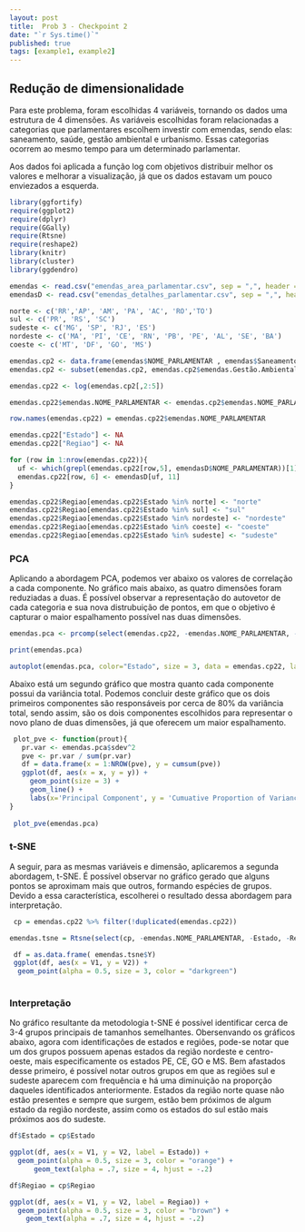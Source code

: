 ```yaml
---
layout: post
title:  Prob 3 - Checkpoint 2
date: "`r Sys.time()`"
published: true
tags: [example1, example2]
---
```


## Redução de  dimensionalidade

Para este problema, foram escolhidas 4 variáveis, tornando os dados uma estrutura de 4 dimensões. As variáveis escolhidas foram relacionadas a categorias que parlamentares escolhem investir com emendas, sendo elas: saneamento, saúde, gestão ambiental e urbanismo. Essas categorias ocorrem ao mesmo tempo para um determinado parlamentar.

Aos dados foi aplicada a função log com objetivos distribuir melhor os valores e melhorar a visualização, já que os dados estavam um pouco enviezados a esquerda. 

``` r
library(ggfortify)
require(ggplot2)
require(dplyr)
require(GGally)
require(Rtsne)
require(reshape2)
library(knitr)
library(cluster)
library(ggdendro)

emendas <- read.csv("emendas_area_parlamentar.csv", sep = ",", header = T, stringsAsFactors=FALSE)
emendasD <- read.csv("emendas_detalhes_parlamentar.csv", sep = ",", header = T, stringsAsFactors=FALSE)

norte <- c('RR','AP', 'AM', 'PA', 'AC', 'RO','TO')
sul <- c('PR', 'RS', 'SC')
sudeste <- c('MG', 'SP', 'RJ', 'ES')
nordeste <- c('MA', 'PI', 'CE', 'RN', 'PB', 'PE', 'AL', 'SE', 'BA')
coeste <- c('MT', 'DF', 'GO', 'MS')

emendas.cp2 <- data.frame(emendas$NOME_PARLAMENTAR , emendas$Saneamento, emendas$Saúde, emendas$Urbanismo, emendas$Gestão.Ambiental)
emendas.cp2 <- subset(emendas.cp2, emendas.cp2$emendas.Gestão.Ambiental > 0 & emendas.cp2$emendas.Saneamento > 0 & emendas.cp2$emendas.Saúde > 0 & emendas.cp2$emendas.Urbanismo > 0)

emendas.cp22 <- log(emendas.cp2[,2:5])

emendas.cp22$emendas.NOME_PARLAMENTAR <- emendas.cp2$emendas.NOME_PARLAMENTAR

row.names(emendas.cp22) = emendas.cp22$emendas.NOME_PARLAMENTAR

emendas.cp22["Estado"] <- NA
emendas.cp22["Regiao"] <- NA

for (row in 1:nrow(emendas.cp22)){
  uf <- which(grepl(emendas.cp22[row,5], emendasD$NOME_PARLAMENTAR))[1]
  emendas.cp22[row, 6] <- emendasD[uf, 11]
}

emendas.cp22$Regiao[emendas.cp22$Estado %in% norte] <- "norte"
emendas.cp22$Regiao[emendas.cp22$Estado %in% sul] <- "sul"
emendas.cp22$Regiao[emendas.cp22$Estado %in% nordeste] <- "nordeste"
emendas.cp22$Regiao[emendas.cp22$Estado %in% coeste] <- "coeste"
emendas.cp22$Regiao[emendas.cp22$Estado %in% sudeste] <- "sudeste"
```

### PCA

Aplicando a abordagem PCA, podemos ver abaixo os valores de correlação a cada componente. No gráfico mais abaixo, as quatro dimensões foram reduziadas a duas. É possível observar a representação do autovetor de cada categoria e sua nova distrubuição de pontos, em que o objetivo é capturar o maior espalhamento possível nas duas dimensões.

```r
emendas.pca <- prcomp(select(emendas.cp22, -emendas.NOME_PARLAMENTAR, -Estado, -Regiao) , center = TRUE, scale. = TRUE)

print(emendas.pca)

autoplot(emendas.pca, color="Estado", size = 3, data = emendas.cp22, label = F, loadings = TRUE, loadings.colour = 'blue', loadings.label = TRUE, loadings.label.size = 3)
```

Abaixo está um segundo gráfico que mostra quanto cada componente possui da variância total. Podemos concluir deste gráfico que os dois primeiros componentes são responsáveis por cerca de 80% da variância total, sendo assim, são os dois componentes escolhidos para representar o novo plano de duas dimensões, já que oferecem um maior espalhamento.

```r
 plot_pve <- function(prout){
   pr.var <- emendas.pca$sdev^2
   pve <- pr.var / sum(pr.var)
   df = data.frame(x = 1:NROW(pve), y = cumsum(pve))
   ggplot(df, aes(x = x, y = y)) + 
     geom_point(size = 3) + 
     geom_line() + 
     labs(x='Principal Component', y = 'Cumuative Proportion of Variance Explained')
}
 
 plot_pve(emendas.pca)
```

### t-SNE

A seguir, para as mesmas variáveis e dimensão, aplicaremos a segunda abordagem, t-SNE. É possível observar no gráfico gerado que alguns pontos se aproximam mais que outros, formando espécies de grupos. Devido a essa característica, escolherei o resultado dessa abordagem para interpretação.

``` r
 cp = emendas.cp22 %>% filter(!duplicated(emendas.cp22))
```


``` r
emendas.tsne = Rtsne(select(cp, -emendas.NOME_PARLAMENTAR, -Estado, -Regiao), verbose = TRUE, perplexity = 10)

 df = as.data.frame( emendas.tsne$Y)
 ggplot(df, aes(x = V1, y = V2)) + 
  geom_point(alpha = 0.5, size = 3, color = "darkgreen")
 
```

### Interpretação

No gráfico resultante da metodologia  t-SNE é possível identificar cerca de 3-4 grupos principais de tamanhos semelhantes. Obersenvando os gráficos abaixo, agora com identificações de estados e regiões, pode-se notar que um dos grupos possuem apenas estados da região nordeste e centro-oeste, mais especificamente os estados PE, CE, GO e MS. Bem afastados desse primeiro, é possível notar outros grupos em que as regiões sul e sudeste aparecem com frequência e há uma diminuição na proporção daqueles identificados anteriormente. Estados da região norte quase não estão presentes e sempre que surgem, estão bem próximos de algum estado da região nordeste, assim como os estados do sul estão mais próximos aos do sudeste.
```r
df$Estado = cp$Estado

ggplot(df, aes(x = V1, y = V2, label = Estado)) + 
  geom_point(alpha = 0.5, size = 3, color = "orange") +
      geom_text(alpha = .7, size = 4, hjust = -.2)

df$Regiao = cp$Regiao

ggplot(df, aes(x = V1, y = V2, label = Regiao)) + 
  geom_point(alpha = 0.5, size = 3, color = "brown") +
    geom_text(alpha = .7, size = 4, hjust = -.2)
 


```
